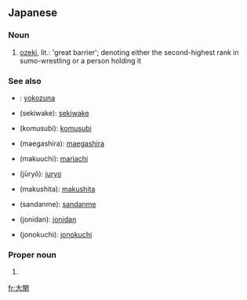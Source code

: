 ==Japanese==
{{ja-kanjitab|おお|せき|k2=ぜき|yomi=k|r=y}}

===Noun===
{{ja-noun|おおぜき}}

# {{lb|ja|sumo|sort=よこづな}} [[ozeki]], lit.: 'great barrier'; denoting either the second-highest rank in sumo-wrestling or a person holding it

===See also===
* {{l|ja|横綱}}: [[yokozuna]]
* {{l|ja|関脇}} (sekiwake): [[sekiwake]]
* {{l|ja|小結}} (komusubi): [[komusubi]]
* {{l|ja|前頭}} (maegashira): [[maegashira]]
* {{l|ja|幕内}} (makuuchi): [[mariachi]]
* {{l|ja|十両}} (jūryō): [[juryo]]
* {{l|ja|幕下}} (makushita): [[makushita]]
* {{l|ja|三段目}} (sandanme): [[sandanme]]
* {{l|ja|序二段}} (jonidan): [[jonidan]]
* {{l|ja|序ノ口}} (jonokuchi): [[jonokuchi]]

===Proper noun===
{{ja-pos|おおぜき|proper}}

# {{surname|lang=ja|sort=おおぜき}}

[[fr:大関]]